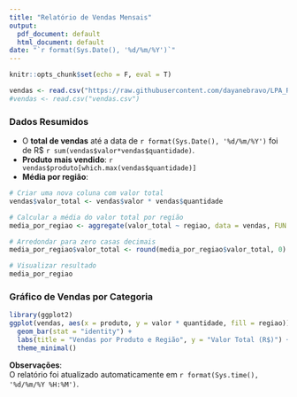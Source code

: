 ---
title: "Relatório de Vendas Mensais"
output:
  pdf_document: default
  html_document: default
date: "`r format(Sys.Date(), '%d/%m/%Y')`"
---

```{r setup, include = FALSE}
knitr::opts_chunk$set(echo = F, eval = T)
```


```{r importar_dados}
vendas <- read.csv("https://raw.githubusercontent.com/dayanebravo/LPA_R/refs/heads/main/aula_05/Aulas_Praticas/vendas.csv")
#vendas <- read.csv("vendas.csv")
```

### Dados Resumidos
- O **total de vendas** até a data de `r format(Sys.Date(), '%d/%m/%Y')` foi de R$ `r sum(vendas$valor*vendas$quantidade)`.
- **Produto mais vendido**: `r vendas$produto[which.max(vendas$quantidade)]`  
- **Média por região**:  

```{r media_regiao}
# Criar uma nova coluna com valor total
vendas$valor_total <- vendas$valor * vendas$quantidade

# Calcular a média do valor total por região
media_por_regiao <- aggregate(valor_total ~ regiao, data = vendas, FUN = mean)

# Arredondar para zero casas decimais
media_por_regiao$valor_total <- round(media_por_regiao$valor_total, 0)

# Visualizar resultado
media_por_regiao
```

### Gráfico de Vendas por Categoria
```{r grafico_vendas}
library(ggplot2)
ggplot(vendas, aes(x = produto, y = valor * quantidade, fill = regiao)) +
  geom_bar(stat = "identity") +
  labs(title = "Vendas por Produto e Região", y = "Valor Total (R$)") +
  theme_minimal()
```

**Observações**:  
O relatório foi atualizado automaticamente em `r format(Sys.time(), '%d/%m/%Y %H:%M')`.  